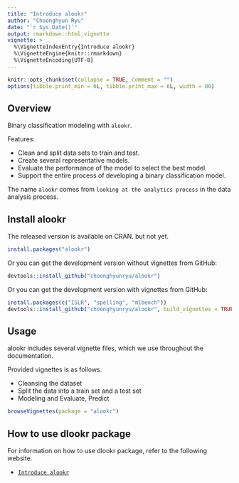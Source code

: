 ```yaml
---
title: "Introduce alookr"
author: "Choonghyun Ryu"
date: "`r Sys.Date()`"
output: rmarkdown::html_vignette
vignette: >
  %\VignetteIndexEntry{Introduce alookr}
  %\VignetteEngine{knitr::rmarkdown}
  %\VignetteEncoding{UTF-8}
---
```


```r
knitr::opts_chunk$set(collapse = TRUE, comment = "")
options(tibble.print_min = 6L, tibble.print_max = 6L, width = 80)
```

## Overview

Binary classification modeling with `alookr`.

Features:

  - Clean and split data sets to train and test.
  - Create several representative models.
  - Evaluate the performance of the model to select the best model.
  - Support the entire process of developing a binary classification model.

The name `alookr` comes from `looking at the analytics process` in the data analysis process.

## Install alookr

The released version is available on CRAN. but not yet.

```r
install.packages("alookr")
```

Or you can get the development version without vignettes from GitHub:

```r
devtools::install_github("choonghyunryu/alookr")
```

Or you can get the development version with vignettes from GitHub:

```r
install.packages(c("ISLR", "spelling", "mlbench"))
devtools::install_github("choonghyunryu/alookr", build_vignettes = TRUE)
```

## Usage

alookr includes several vignette files, which we use throughout the documentation.

Provided vignettes is as follows.

* Cleansing the dataset
* Split the data into a train set and a test set
* Modeling and Evaluate, Predict

```r
browseVignettes(package = "alookr")
```

## How to use dlookr package

For information on how to use dlookr package, refer to the following website.

- [`Introduce alookr`](https://choonghyunryu.github.io/alookr_vignette/)
